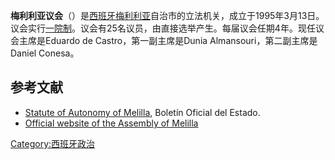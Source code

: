 '''梅利利亚议会'''（{{lang-es|Asamblea de Melilla}}）是[[西班牙|西班牙]][[梅利利亚|梅利利亚]]自治市的立法机关，成立于1995年3月13日。议会实行[[一院制|一院制]]。议会有25名议员，由直接选举产生。每届议会任期4年。现任议会主席是Eduardo de Castro，第一副主席是Dunia Almansouri，第二副主席是Daniel Conesa。

== 参考文献 ==
*[https://web.archive.org/web/20070129003018/http://www.boe.es/datos_iberlex/normativa/EA/estatutoMelilla.pdf Statute of Autonomy of Melilla], Boletín Oficial del Estado.
*[http://www.melilla.es/melillaPortal/index.jsp?codResi=1 Official website of the Assembly of Melilla] {{Wayback|url=http://www.melilla.es/melillaPortal/index.jsp?codResi=1 |date=20210309030131 }}

[[Category:西班牙政治|Category:西班牙政治]]